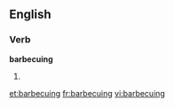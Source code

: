 
==English==

===Verb===
'''barbecuing'''

# {{present participle of|[[barbecue]]}}

[[et:barbecuing]]
[[fr:barbecuing]]
[[vi:barbecuing]]